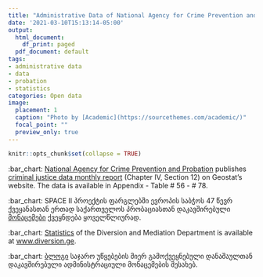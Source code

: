 ```yaml
---
title: "Administrative Data of National Agency for Crime Prevention and Probation"
date: '2021-03-10T15:13:14-05:00'
output:
  html_document:
    df_print: paged
  pdf_document: default
tags:
- administrative data
- data
- probation
- statistics
categories: Open data
image:
  placement: 1
  caption: "Photo by [Academic](https://sourcethemes.com/academic/)"
  focal_point: ""
  preview_only: true
---
```


```r
knitr::opts_chunk$set(collapse = TRUE)
```

:bar_chart: [National Agency for Crime Prevention and Probation](https://www.facebook.com/CenterforCrimePrevention) publishes [criminal justice data monthly report](https://www.geostat.ge/en/modules/categories/679/unified-report-on-criminal-justice-statistics) (Chapter IV, Section 12) on Geostat's website. The data is available in Appendix - Table # 56 - # 78.

:bar_chart: SPACE II პროექტის ფარგლებში ევროპის საბჭოს 47 წევრ ქვეყანასთან ერთად საქართველოს პრობაციასთან დაკავშირებული [მონაცემები](https://wp.unil.ch/space/space-ii/annual-reports/) ქვეყნდება ყოველწლიურად.   

:bar_chart: [Statistics](http://diversion.ge/?action=page&pid=52&lang=geo) of the Diversion and Mediation Department is available at [www.diversion.ge](http://www.diversion.ge/?action=page&pid=51&lang=eng). 

:bar_chart: [ბლოგი](https://temurgugushvili.ge/ka/category/%E1%83%90%E1%83%93%E1%83%9B%E1%83%98%E1%83%9C%E1%83%98%E1%83%A1%E1%83%A2%E1%83%A0%E1%83%90%E1%83%AA%E1%83%98%E1%83%A3%E1%83%9A%E1%83%98-%E1%83%9B%E1%83%9D%E1%83%9C%E1%83%90%E1%83%AA%E1%83%94%E1%83%9B%E1%83%94%E1%83%91%E1%83%98/) საჯარო უწყებების მიერ გამოქვეყნებული დანაშაულთან დაკავშირებული ადმინისტრაციული მონაცემების შესახებ. 






